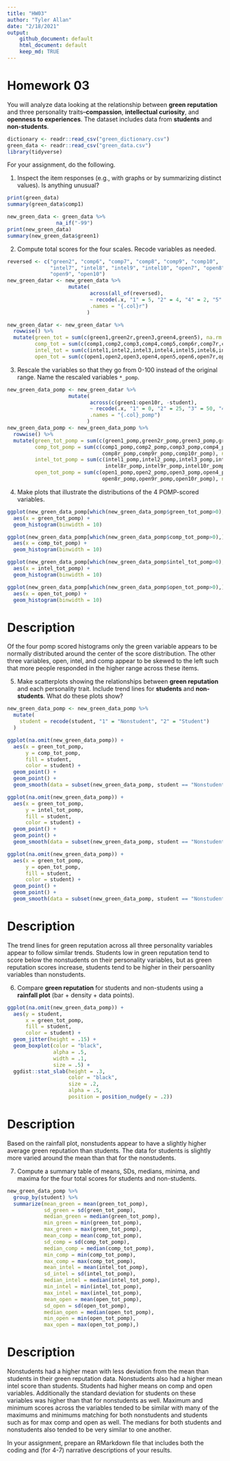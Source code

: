 ```yaml
---
title: "HW03"
author: "Tyler Allan"
date: "2/18/2021"
output: 
    github_document: default 
    html_document: default 
    keep_md: TRUE
---
```

# Homework 03



You will analyze data looking at the relationship between **green reputation** and three personality traits--**compassion**, **intellectual curiosity**, and **openness to experiences**.
The dataset includes data from **students** and **non-students**.

```r
dictionary <- readr::read_csv("green_dictionary.csv")
green_data <- readr::read_csv("green_data.csv")
library(tidyverse)
```

For your assignment, do the following.

  1. Inspect the item responses (e.g., with graphs or by summarizing distinct values). 
     Is anything unusual?

```r
print(green_data)
summary(green_data$comp1)

new_green_data <- green_data %>% 
                na_if("-99")
print(new_green_data)
summary(new_green_data$green1)
```

  2. Compute total scores for the four scales. 
     Recode variables as needed.
     
```r
reversed <- c("green2", "comp6", "comp7", "comp8", "comp9", "comp10", 
              "intel7", "intel8", "intel9", "intel10", "open7", "open8", 
              "open9", "open10")
new_green_datar <- new_green_data %>% 
                    mutate(
                           across(all_of(reversed),
                           ~ recode(.x, "1" = 5, "2" = 4, "4" = 2, "5" = 1),
                           .names = "{.col}r")
                          ) 

new_green_datar <- new_green_datar %>% 
  rowwise() %>% 
  mutate(green_tot = sum(c(green1,green2r,green3,green4,green5), na.rm = TRUE),
         comp_tot = sum(c(comp1,comp2,comp3,comp4,comp5,comp6r,comp7r,comp8r,comp9r,comp10r), na.rm = TRUE),
         intel_tot = sum(c(intel1,intel2,intel3,intel4,intel5,intel6,intel7r,intel8r,intel9r,intel10r), na.rm = TRUE),
         open_tot = sum(c(open1,open2,open3,open4,open5,open6,open7r,open8r,open9r,open10r), na.rm = TRUE),) 
```

  3. Rescale the variables so that they go from 0-100 instead of the original range.
     Name the rescaled variables `*_pomp`.

```r

new_green_data_pomp <- new_green_datar %>% 
                    mutate(
                           across(c(green1:open10r, -student),
                           ~ recode(.x, "1" = 0, "2" = 25, "3" = 50, "4" = 75, "5" = 100),
                           .names = "{.col}_pomp")
                          )
new_green_data_pomp <- new_green_data_pomp %>% 
  rowwise() %>% 
  mutate(green_tot_pomp = sum(c(green1_pomp,green2r_pomp,green3_pomp,green4_pomp,green5_pomp), na.rm = TRUE),
         comp_tot_pomp = sum(c(comp1_pomp,comp2_pomp,comp3_pomp,comp4_pomp,comp5_pomp,comp6r_pomp,comp7r_pomp,
                               comp8r_pomp,comp9r_pomp,comp10r_pomp), na.rm = TRUE),
         intel_tot_pomp = sum(c(intel1_pomp,intel2_pomp,intel3_pomp,intel4_pomp,intel5_pomp,intel6_pomp,intel7r_pomp,
                                intel8r_pomp,intel9r_pomp,intel10r_pomp), na.rm = TRUE),
         open_tot_pomp = sum(c(open1_pomp,open2_pomp,open3_pomp,open4_pomp,open5_pomp,open6_pomp,open7r_pomp,
                               open8r_pomp,open9r_pomp,open10r_pomp), na.rm = TRUE),) 


```

  4. Make plots that illustrate the distributions of the 4 POMP-scored variables.

```r


ggplot(new_green_data_pomp[which(new_green_data_pomp$green_tot_pomp>0),]) +
  aes(x = green_tot_pomp) +
  geom_histogram(binwidth = 10)

ggplot(new_green_data_pomp[which(new_green_data_pomp$comp_tot_pomp>0),]) +
  aes(x = comp_tot_pomp) +
  geom_histogram(binwidth = 10)

ggplot(new_green_data_pomp[which(new_green_data_pomp$intel_tot_pomp>0),]) +
  aes(x = intel_tot_pomp) +
  geom_histogram(binwidth = 10)

ggplot(new_green_data_pomp[which(new_green_data_pomp$open_tot_pomp>0),]) +
  aes(x = open_tot_pomp) +
  geom_histogram(binwidth = 10)
```

# Description

Of the four pomp scored histograms only the green variable appears to be normally distributed around the center of the score distribution. The other three variables, open, intel, and comp appear to be skewed to the left such that more people responded in the higher range across these items.

  5. Make scatterplots showing the relationships between **green reputation** and each personality trait.
     Include trend lines for **students** and **non-students**.
     What do these plots show?

```r
new_green_data_pomp <- new_green_data_pomp %>%
  mutate(
    student = recode(student, "1" = "Nonstudent", "2" = "Student")
  )

ggplot(na.omit(new_green_data_pomp)) +
  aes(x = green_tot_pomp,
      y = comp_tot_pomp,
      fill = student,
      color = student) +
  geom_point() +
  geom_point() +
  geom_smooth(data = subset(new_green_data_pomp, student == "Nonstudent"| student == "Student"))

ggplot(na.omit(new_green_data_pomp)) +
  aes(x = green_tot_pomp,
      y = intel_tot_pomp,
      fill = student,
      color = student) +
  geom_point() +
  geom_point() +
  geom_smooth(data = subset(new_green_data_pomp, student == "Nonstudent"| student == "Student"))

ggplot(na.omit(new_green_data_pomp)) +
  aes(x = green_tot_pomp,
      y = open_tot_pomp,
      fill = student,
      color = student) +
  geom_point() +
  geom_point() +
  geom_smooth(data = subset(new_green_data_pomp, student == "Nonstudent"| student == "Student"))

```
# Description

The trend lines for green reputation across all three personality variables appear to follow similar trends. Students low in green reputation tend to score below the nonstudents on their personality variables, but as green reputation scores increase, students tend to be higher in their persoanlity variables than nonstudents. 

  6. Compare **green reputation** for students and non-students using a **rainfall plot** (bar + density + data points).

```r
ggplot(na.omit(new_green_data_pomp)) +
  aes(y = student,
      x = green_tot_pomp,
      fill = student,
      color = student) +
  geom_jitter(height = .15) +
  geom_boxplot(color = "black",
               alpha = .5,
               width = .1,
               size = .5) +
  ggdist::stat_slab(height = .3,
                    color = "black",
                    size = .2,
                    alpha = .5,
                    position = position_nudge(y = .2))
```
# Description

Based on the rainfall plot, nonstudents appear to have a slightly higher average green reputation than students. The data for students is slightly more varied around the mean than that for the nonstudents. 

  7. Compute a summary table of means, SDs, medians, minima, and maxima for the four total scores for students and non-students.
  
```r
new_green_data_pomp %>% 
  group_by(student) %>% 
  summarize(mean_green = mean(green_tot_pomp),
            sd_green = sd(green_tot_pomp),
            median_green = median(green_tot_pomp),
            min_green = min(green_tot_pomp),
            max_green = max(green_tot_pomp),
            mean_comp = mean(comp_tot_pomp),
            sd_comp = sd(comp_tot_pomp),
            median_comp = median(comp_tot_pomp),
            min_comp = min(comp_tot_pomp),
            max_comp = max(comp_tot_pomp),
            mean_intel = mean(intel_tot_pomp),
            sd_intel = sd(intel_tot_pomp),
            median_intel = median(intel_tot_pomp),
            min_intel = min(intel_tot_pomp),
            max_intel = max(intel_tot_pomp),
            mean_open = mean(open_tot_pomp),
            sd_open = sd(open_tot_pomp),
            median_open = median(open_tot_pomp),
            min_open = min(open_tot_pomp),
            max_open = max(open_tot_pomp),)
```
# Description

Nonstudents had a higher mean with less deviation from the mean than students in their green reputation data. Nonstudents also had a higher mean intel score than students. Students had higher means on comp and open variables. Additionally the standard deviation for students on these variables was higher than that for nonstudents as well. Maximum and minimum scores across the variables tended to be similar with many of the maximums and minimums matching for both nonstudents and students such as for max comp and open as well. The medians for both students and nonstudents also tended to be very similar to one another. 
  
In your assignment, prepare an RMarkdown file that includes both the coding and (for 4-7) narrative descriptions of your results.

